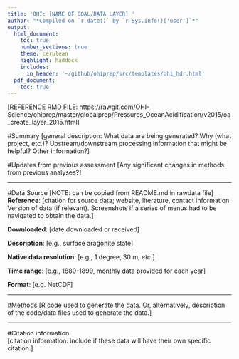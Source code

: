 ```yaml
---
title: 'OHI: [NAME OF GOAL/DATA LAYER] '
author: "*Compiled on `r date()` by `r Sys.info()['user']`*"
output: 
  html_document:
    toc: true
    number_sections: true
    theme: cerulean
    highlight: haddock
    includes: 
      in_header: '~/github/ohiprep/src/templates/ohi_hdr.html'
  pdf_document:
    toc: true
---
```


[REFERENCE RMD FILE: https://rawgit.com/OHI-Science/ohiprep/master/globalprep/Pressures_OceanAcidification/v2015/oa_create_layer_2015.html]

#Summary
[general description: What data are being generated? Why (what project, etc.)? Upstream/downstream processing information that might be helpful?  Other information?]

#Updates from previous assessment
[Any significant changes in methods from previous analyses?]

***

#Data Source [NOTE: can be copied from README.md in rawdata file]
**Reference**: [citation for source data; website, literature, contact information. Version of data (if relevant). Screenshots if a series of menus had to be navigated to obtain the data.]

**Downloaded**: [date downloaded or received]

**Description**:  [e.g., surface aragonite state]

**Native data resolution**: [e.g., 1 degree, 30 m, etc.]   

**Time range**: [e.g., 1880-1899, monthly data provided for each year] 

**Format**:  [e.g. NetCDF]

***
  
#Methods
[R code used to generate the data. Or, alternatively, description of the code/data files used to generate the data.]

***

#Citation information  
[citation information: include if these data will have their own specific citation.]